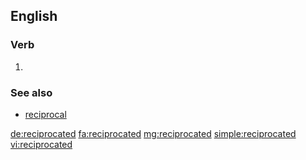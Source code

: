 ==English==

===Verb===
{{head|en}}

# {{en-past of|reciprocate}}

===See also===
* [[reciprocal]]

[[de:reciprocated]]
[[fa:reciprocated]]
[[mg:reciprocated]]
[[simple:reciprocated]]
[[vi:reciprocated]]